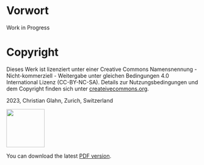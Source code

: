 # Vorwort {.unnumbered}

Work in Progress

# Copyright {.unnumbered}

Dieses Werk ist lizenziert unter einer Creative Commons Namensnennung - Nicht-kommerziell - Weitergabe unter gleichen Bedingungen 4.0 International Lizenz (CC-BY-NC-SA). Details zur Nutzungsbedingungen und dem Copyright finden sich unter [createivecommons.org](https://creativecommons.org/licenses/by-nc-sa/4.0/deed.de).

2023, Christian Glahn, Zurich, Switzerland

[![](kapitel/01-einleitung/figures/by-nc-sa.png){.unnumbered width=100}](https://creativecommons.org/licenses/by-nc-sa/4.0/deed.de)

You can download the latest [PDF version](https://dxi.ai/daten-organisation/Daten-und-Information.pdf).